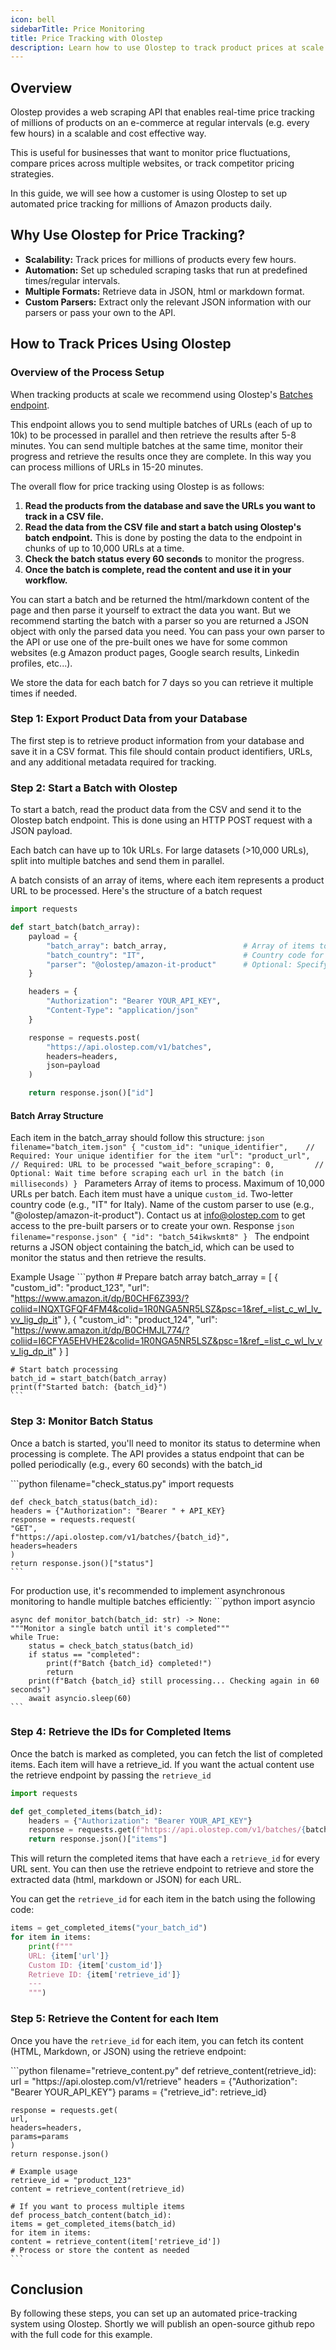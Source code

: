 ```yaml
---
icon: bell
sidebarTitle: Price Monitoring
title: Price Tracking with Olostep
description: Learn how to use Olostep to track product prices at scale on an e-commerce.
---
```


## Overview

Olostep provides a web scraping API that enables real-time price tracking of millions of products on an e-commerce at regular intervals (e.g. every few hours) in a scalable and cost effective way.

This is useful for businesses that want to monitor price fluctuations, compare prices across multiple websites, or track competitor pricing strategies.

In this guide, we will see how a customer is using Olostep to set up automated price tracking for millions of Amazon products daily.

## Why Use Olostep for Price Tracking?

- **Scalability:** Track prices for millions of products every few hours.
- **Automation:** Set up scheduled scraping tasks that run at predefined times/regular intervals.
- **Multiple Formats:** Retrieve data in JSON, html or markdown format.
- **Custom Parsers:** Extract only the relevant JSON information with our parsers or pass your own to the API.

## How to Track Prices Using Olostep

### Overview of the Process Setup

When tracking products at scale we recommend using Olostep's [Batches endpoint](https://docs.olostep.com/api-reference/batches/create).

This endpoint allows you to send multiple batches of URLs (each of up to 10k) to be processed in parallel and then retrieve the results after 5-8 minutes. You can send multiple batches at the same time, monitor their progress and retrieve the results once they are complete. In this way you can process millions of URLs in 15-20 minutes.

The overall flow for price tracking using Olostep is as follows:

1. **Read the products from the database and save the URLs you want to track in a CSV file.**
2. **Read the data from the CSV file and start a batch using Olostep's batch endpoint.** This is done by posting the data to the endpoint in chunks of up to 10,000 URLs at a time.
3. **Check the batch status every 60 seconds** to monitor the progress.
4. **Once the batch is complete, read the content and use it in your workflow.**

You can start a batch and be returned the html/markdown content of the page and then parse it yourself to extract the data you want. But we recommend starting the batch with a parser so you are returned a JSON object with only the parsed data you need.
You can pass your own parser to the API or use one of the pre-built ones we have for some common websites (e.g Amazon product pages, Google search results, Linkedin profiles, etc...).

We store the data for each batch for 7 days so you can retrieve it multiple times if needed.

### Step 1: Export Product Data from your Database

The first step is to retrieve product information from your database and save it in a CSV format. This file should contain product identifiers, URLs, and any additional metadata required for tracking.

### Step 2: Start a Batch with Olostep

To start a batch, read the product data from the CSV and send it to the Olostep batch endpoint. This is done using an HTTP POST request with a JSON payload.

Each batch can have up to 10k URLs. For large datasets (>10,000 URLs), split into multiple batches and send them in parallel.

A batch consists of an array of items, where each item represents a product URL to be processed. Here's the structure of a batch request

```python
import requests

def start_batch(batch_array):
    payload = {
        "batch_array": batch_array,                 # Array of items to process
        "batch_country": "IT",                      # Country code for the batch
        "parser": "@olostep/amazon-it-product"      # Optional: Specify a custom parser so you only get the JSON data you need
    }

    headers = {
        "Authorization": "Bearer YOUR_API_KEY",
        "Content-Type": "application/json"
    }

    response = requests.post(
        "https://api.olostep.com/v1/batches",
        headers=headers,
        json=payload
    )

    return response.json()["id"]
```

#### Batch Array Structure
Each item in the batch_array should follow this structure:
<CodeGroup>
    ```json filename="batch_item.json"
    {
        "custom_id": "unique_identifier",    // Required: Your unique identifier for the item
        "url": "product_url",               // Required: URL to be processed
        "wait_before_scraping": 0,         // Optional: Wait time before scraping each url in the batch (in milliseconds)
    }
    ```
</CodeGroup>
Parameters
<ResponseField name="batch_array" type="array" required>
    Array of items to process. Maximum of 10,000 URLs per batch. Each item must have a unique `custom_id`.
</ResponseField>
<ResponseField name="batch_country" type="string" required>
    Two-letter country code (e.g., "IT" for Italy).
</ResponseField>
<ResponseField name="parser" type="string">
    Name of the custom parser to use (e.g., "@olostep/amazon-it-product"). Contact us at info@olostep.com to get access to the pre-built parsers or to create your own.
</ResponseField>
Response
<CodeGroup>
    ```json filename="response.json"
    {
        "id": "batch_54ikwskmt8"
    }
    ```
</CodeGroup>
The endpoint returns a JSON object containing the batch_id, which can be used to monitor the status and then retrieve the results.

Example Usage
<CodeGroup>
    ```python
    # Prepare batch array
    batch_array = [
    {
        "custom_id": "product_123",
        "url": "https://www.amazon.it/dp/B0CHF6Z393/?coliid=INQXTGFQF4FM4&colid=1R0NGA5NR5LSZ&psc=1&ref_=list_c_wl_lv_vv_lig_dp_it"
    },
    {
        "custom_id": "product_124",
        "url": "https://www.amazon.it/dp/B0CHMJL774/?coliid=I6CFYA5EHVHE2&colid=1R0NGA5NR5LSZ&psc=1&ref_=list_c_wl_lv_vv_lig_dp_it"
    }
    ]

    # Start batch processing
    batch_id = start_batch(batch_array)
    print(f"Started batch: {batch_id}")
    ```
</CodeGroup>

### Step 3: Monitor Batch Status
Once a batch is started, you'll need to monitor its status to determine when processing is complete. The API provides a status endpoint that can be polled periodically (e.g., every 60 seconds) with the batch_id

<CodeGroup>
    ```python filename="check_status.py"
    import requests

    def check_batch_status(batch_id):
    headers = {"Authorization": "Bearer " + API_KEY}
    response = requests.request(
    "GET",
    f"https://api.olostep.com/v1/batches/{batch_id}",
    headers=headers
    )
    return response.json()["status"]
    ```
</CodeGroup>

For production use, it's recommended to implement asynchronous monitoring to handle multiple batches efficiently:
<CodeGroup>
    ```python
    import asyncio

    async def monitor_batch(batch_id: str) -> None:
    """Monitor a single batch until it's completed"""
    while True:
        status = check_batch_status(batch_id)
        if status == "completed":
            print(f"Batch {batch_id} completed!")
            return
        print(f"Batch {batch_id} still processing... Checking again in 60 seconds")
        await asyncio.sleep(60)
    ```
</CodeGroup>


### Step 4: Retrieve the IDs for Completed Items

Once the batch is marked as completed, you can fetch the list of completed items. Each item will have a retrieve_id. If you want the actual content use the retrieve endpoint by passing the `retrieve_id`

```python
import requests

def get_completed_items(batch_id):
    headers = {"Authorization": "Bearer YOUR_API_KEY"}
    response = requests.get(f"https://api.olostep.com/v1/batches/{batch_id}/items", headers=headers)
    return response.json()["items"]
```
This will return the completed items that have each a `retrieve_id` for every URL sent. You can then use the retrieve endpoint to retrieve and store the extracted data (html, markdown or JSON) for each URL.

You can get the `retrieve_id` for each item in the batch using the following code:

```python
items = get_completed_items("your_batch_id")
for item in items:
    print(f"""
    URL: {item['url']}
    Custom ID: {item['custom_id']}
    Retrieve ID: {item['retrieve_id']}
    ---
    """)
```

### Step 5: Retrieve the Content for each Item

Once you have the `retrieve_id` for each item, you can fetch its content (HTML, Markdown, or JSON) using the retrieve endpoint:

<CodeGroup>
    ```python filename="retrieve_content.py"
    def retrieve_content(retrieve_id):
    url = "https://api.olostep.com/v1/retrieve"
    headers = {"Authorization": "Bearer YOUR_API_KEY"}
    params = {"retrieve_id": retrieve_id}

    response = requests.get(
    url,
    headers=headers,
    params=params
    )
    return response.json()

    # Example usage
    retrieve_id = "product_123"
    content = retrieve_content(retrieve_id)

    # If you want to process multiple items
    def process_batch_content(batch_id):
    items = get_completed_items(batch_id)
    for item in items:
    content = retrieve_content(item['retrieve_id'])
    # Process or store the content as needed
    ```
</CodeGroup>


## Conclusion

By following these steps, you can set up an automated price-tracking system using Olostep. Shortly we will publish an open-source github repo with the full code for this example.
